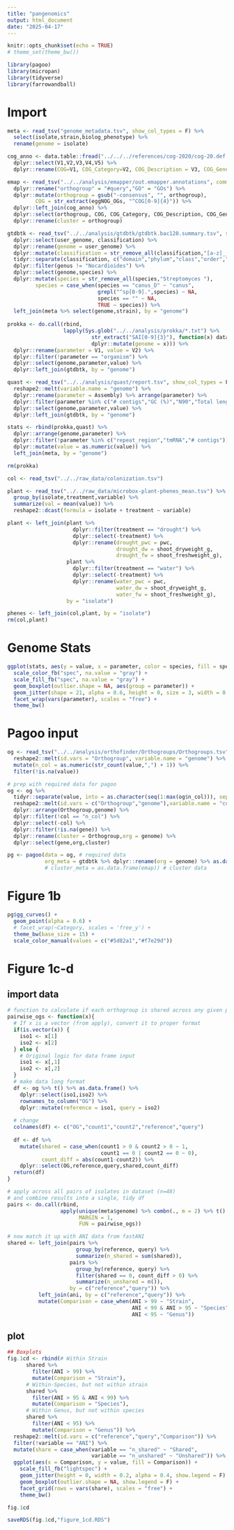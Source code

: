 ```yaml
---
title: "pangenomics"
output: html_document
date: "2025-04-17"
---
```


```r
knitr::opts_chunk$set(echo = TRUE)
# theme_set(theme_bw())
```

```r
library(pagoo)
library(micropan)
library(tidyverse)
library(farrowandball)
```

# Import

```r
meta <- read_tsv("genome_metadata.tsv", show_col_types = F) %>% 
  select(isolate,strain,biolog_phenotype) %>%
  rename(genome = isolate)

cog_anno <- data.table::fread("../../../references/cog-2020/cog-20.def.tab") %>%
  dplyr::select(V1,V2,V3,V4,V5) %>%
  dplyr::rename(COG=V1, COG_Category=V2, COG_Description = V3, COG_Gene = V4, COG_Pathway = V5)

emap <- read_tsv("../../analysis/emapper/out.emapper.annotations", comment = "##") %>% 
  dplyr::rename("orthogroup" = "#query","GO" = "GOs") %>%
  dplyr::mutate(orthogroup = gsub("-consensus", "", orthogroup),
         COG = str_extract(eggNOG_OGs, "^COG[0-9]{4}")) %>%
  dplyr::left_join(cog_anno) %>%
  dplyr::select(orthogroup, COG, COG_Category, COG_Description, COG_Gene, COG_Pathway, GO, EC, KEGG_ko, CAZy, PFAMs) %>%
  dplyr::rename(cluster = orthogroup)

gtdbtk <- read_tsv("../../analysis/gtdbtk/gtdbtk.bac120.summary.tsv", show_col_types = F) %>%
  dplyr::select(user_genome, classification) %>%
  dplyr::rename(genome = user_genome) %>%
  dplyr::mutate(classification = str_remove_all(classification,"[a-z]__")) %>%
  tidyr::separate(classification, c("domain","phylum","class","order","family","genus","species"), sep = ";") %>%
  dplyr::filter(genus != "Nocardioides") %>%
  dplyr::select(genome,species) %>%
  dplyr::mutate(species = str_remove_all(species,"Streptomyces "),
         species = case_when(species == "canus_D" ~ "canus",
                             grepl("^sp[0-9].",species) ~ NA,
                             species == "" ~ NA,
                             TRUE ~ species)) %>%
  left_join(meta %>% select(genome,strain), by = "genome")
                            
prokka <- do.call(rbind,
                  lapply(Sys.glob("../../analysis/prokka/*.txt") %>%
                           str_extract("SAI[0-9]{3}"), function(x) data.table::fread(paste0("../../analysis/prokka/",x,".txt"), sep = ":", header = F) %>%
                           dplyr::mutate(genome = x))) %>%
  dplyr::rename(parameter = V1, value = V2) %>%
  dplyr::filter(!parameter == "organism") %>%
  dplyr::select(genome,parameter,value) %>%
  dplyr::left_join(gtdbtk, by = "genome")

quast <- read_tsv("../../analysis/quast/report.tsv", show_col_types = F) %>%
  reshape2::melt(variable.name = "genome") %>%
  dplyr::rename(parameter = Assembly) %>% arrange(parameter) %>%
  dplyr::filter(parameter %in% c("# contigs","GC (%)","N90","Total length")) %>%
  dplyr::select(genome,parameter,value) %>%
  dplyr::left_join(gtdbtk, by = "genome")

stats <- rbind(prokka,quast) %>%
  dplyr::arrange(genome,parameter) %>%
  dplyr::filter(!parameter %in% c("repeat_region","tmRNA","# contigs")) %>%
  dplyr::mutate(value = as.numeric(value)) %>%
  left_join(meta, by = "genome")

rm(prokka)
```

```r
col <- read_tsv("../../raw_data/colonization.tsv")

plant <- read_tsv("../../raw_data/microbox-plant-phenes_mean.tsv") %>% 
  group_by(isolate,treatment,variable) %>%
  summarize(val = mean(value)) %>%
  reshape2::dcast(formula = isolate + treatment ~ variable)

plant <- left_join(plant %>%
                     dplyr::filter(treatment == "drought") %>%
                     dplyr::select(-treatment) %>%
                     dplyr::rename(drought_pwc = pwc,
                                   drought_dw = shoot_dryweight_g,
                                   drought_fw = shoot_freshweight_g),
                   plant %>%
                     dplyr::filter(treatment == "water") %>%
                     dplyr::select(-treatment) %>%
                     dplyr::rename(water_pwc = pwc,
                                   water_dw = shoot_dryweight_g,
                                   water_fw = shoot_freshweight_g),
                   by = "isolate")

phenes <- left_join(col,plant, by = "isolate")
rm(col,plant)

```


# Genome Stats

```r
ggplot(stats, aes(y = value, x = parameter, color = species, fill = species)) +
  scale_color_fb("spec", na.value = "gray") +
  scale_fill_fb("spec", na.value = "gray") +
  geom_boxplot(outlier.shape = NA, aes(group = parameter)) +
  geom_jitter(shape = 21, alpha = 0.6, height = 0, size = 3, width = 0.1) +
  facet_wrap(vars(parameter), scales = "free") +
  theme_bw()
```

# Pagoo input

```r
og <- read_tsv("../../analysis/orthofinder/Orthogroups/Orthogroups.tsv") %>%
  reshape2::melt(id.vars = "Orthogroup", variable.name = "genome") %>%
  mutate(n_col = as.numeric(str_count(value,",") + 1)) %>%
  filter(!is.na(value))

# prep with required data for pagoo
og <- og %>% 
  tidyr::separate(value, into = as.character(seq(1:max(og$n_col))), sep = ", ") %>%
  reshape2::melt(id.vars = c("Orthogroup","genome"),variable.name = "col",value.name = "gene") %>%
  dplyr::arrange(Orthogroup,genome) %>%
  dplyr::filter(!col == "n_col") %>%
  dplyr::select(-col) %>%
  dplyr::filter(!is.na(gene)) %>%
  dplyr::rename(cluster = Orthogroup,org = genome) %>%
  dplyr::select(gene,org,cluster)

pg <- pagoo(data = og, # required data
            org_meta = gtdbtk %>% dplyr::rename(org = genome) %>% as.data.frame()) # organism data
            # cluster_meta = as.data.frame(emap)) # cluster data
```

# Figure 1b

```r
pg$gg_curves() +
  geom_point(alpha = 0.6) + 
  # facet_wrap(~Category, scales = 'free_y') + 
  theme_bw(base_size = 15) + 
  scale_color_manual(values = c("#5d82a1","#f7e29d"))

```

# Figure 1c-d

## import data

```r
# function to calculate if each orthogroup is shared across any given pair of isolates
pairwise_ogs <- function(x){
  # If x is a vector (from apply), convert it to proper format
  if(is.vector(x)) {
    iso1 <- x[1]
    iso2 <- x[2]
  } else {
    # Original logic for data frame input
    iso1 <- x[,1]
    iso2 <- x[,2]
  }
  # make data long format
  df <- og %>% t() %>% as.data.frame() %>% 
    dplyr::select(iso1,iso2) %>% 
    rownames_to_column("OG") %>%
    dplyr::mutate(reference = iso1, query = iso2)
  
  # change 
  colnames(df) <- c("OG","count1","count2","reference","query")
  
  df <- df %>%
    mutate(shared = case_when(count1 > 0 & count2 > 0 ~ 1,
                              count1 == 0 | count2 == 0 ~ 0),
           count_diff = abs(count1-count2)) %>%
    dplyr::select(OG,reference,query,shared,count_diff)
  return(df)
}

# apply across all pairs of isolates in dataset (n=48)
# and combine results into a single, tidy df
pairs <- do.call(rbind,
                 apply(unique(meta$genome) %>% combn(., m = 2) %>% t() %>% as.data.frame() %>% .[1,],
                       MARGIN = 1,
                       FUN = pairwise_ogs))

# now match it up with ANI data from fastANI
shared <- left_join(pairs %>% 
                      group_by(reference, query) %>%
                      summarize(n_shared = sum(shared)),
                    pairs %>% 
                      group_by(reference, query) %>%
                      filter(shared == 0, count_diff > 0) %>% 
                      summarize(n_unshared = n()),
                    by = c("reference","query")) %>%
          left_join(ani, by = c("reference","query")) %>%
          mutate(Comparison = case_when(ANI > 99 ~ "Strain",
                                        ANI < 99 & ANI > 95 ~ "Species",
                                        ANI < 95 ~ "Genus"))
```

## plot
```r
## Boxplots
fig.1cd <- rbind(# Within Strain
      shared %>%
        filter(ANI > 99) %>%
        mutate(Comparison = "Strain"),
      # Within-Species, but not within strain 
      shared %>%
        filter(ANI > 95 & ANI < 99) %>%
        mutate(Comparison = "Species"),
      # Within Genus, but not within species
      shared %>%
        filter(ANI < 95) %>%
        mutate(Comparison = "Genus")) %>%
  reshape2::melt(id.vars = c("reference","query","Comparison")) %>%
  filter(!variable == "ANI") %>%
  mutate(share = case_when(variable == "n_shared" ~ "Shared",
                           variable == "n_unshared" ~ "Unshared")) %>%
  ggplot(aes(x = Comparison, y = value, fill = Comparison)) +
    scale_fill_fb("lightspec") +
    geom_jitter(height = 0, width = 0.2, alpha = 0.4, show.legend = F) +
    geom_boxplot(outlier.shape = NA, show.legend = F) +
    facet_grid(rows = vars(share), scales = "free") +
    theme_bw()

fig.1cd

saveRDS(fig.1cd,"figure_1cd.RDS")        
```
